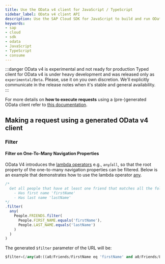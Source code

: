```yaml
---
title: Use the OData v4 client for JavaScript / TypeScript
sidebar_label: OData v4 client API
description: Use the SAP Cloud SDK for JavaScript to build and run OData v4 requests in a type-safe way.
keywords:
- sap
- cloud
- sdk
- odata
- JavaScript
- TypeScript
- consume
---
```


:::danger OData v4 is experimental and not ready for production
Typed client for OData v4 is under heavy development and was released only as `experimental/Beta`. Please, use it on you own discretion. We'll explicitly communicate in the release notes when it's stable and general availability.
:::

For more details on **how to execute requests** using a (pre-)generated OData client refer to [this documentation](./execute-odata-request).

## Making a request using a generated OData v4 client

### Filter

#### Filter on One-To-Many Navigation Properties

OData V4 introduces the [lambda operators](http://docs.oasis-open.org/odata/odata/v4.01/odata-v4.01-part2-url-conventions.html#sec_LambdaOperators) e.g., `any`/`all`, so that the root property of the one-to-many navigation properties can be filtered. Below is an example that demonstrates how to use the lambda operator [any](/api/1.28.1/modules/sap_cloud_sdk_core#any).

```ts
/*
  Get all people that have at least one friend that matches all the following conditions:
    - Has first name 'firstName'
    - Has last name 'lastName'
*/
.filter(
  any(
    People.FRIENDS.filter(
      People.FIRST_NAME.equals('firstName'),
      People.LAST_NAME.equals('lastName')
    )
  )
)
```
The generated `$filter` parameter of the URL will be:
```sql
$filter=(/any(a0:((a0/Friends/FirstName eq 'firstName' and a0/Friends/LastName eq 'lastName'))))
```

